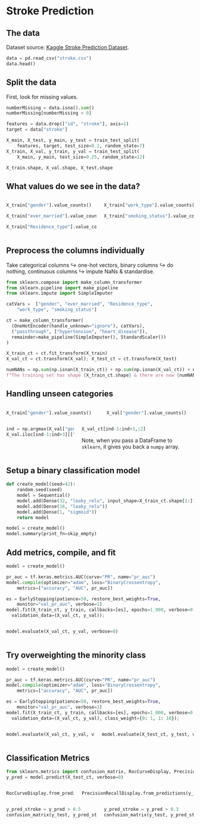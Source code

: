 # Stroke Prediction {background-image="unsw-yellow-shape.png" data-visibility="uncounted"}

## The data {.smaller}

Dataset source: [Kaggle Stroke Prediction Dataset](https://www.kaggle.com/datasets/fedesoriano/stroke-prediction-dataset).

```python
data = pd.read_csv("stroke.csv")
data.head()
```

## Split the data

First, look for missing values.
```python
numberMissing = data.isna().sum()
numberMissing[numberMissing > 0]
```

```python
features = data.drop(["id", "stroke"], axis=1)
target = data["stroke"]

X_main, X_test, y_main, y_test = train_test_split(
    features, target, test_size=0.2, random_state=7)
X_train, X_val, y_train, y_val = train_test_split(
    X_main, y_main, test_size=0.25, random_state=12)

X_train.shape, X_val.shape, X_test.shape
```

## What values do we see in the data?

::: columns
::: column
```python
X_train["gender"].value_counts()
```

```python
X_train["ever_married"].value_counts()
```

```python
X_train["Residence_type"].value_counts()
```
:::
::: column
```python
X_train["work_type"].value_counts()
```

```python
X_train["smoking_status"].value_counts()
```
:::
:::

## Preprocess the columns individually

::: {.smaller}
Take categorical columns $\hookrightarrow$ one-hot vectors,
binary columns $\hookrightarrow$ do nothing, continuous columns $\hookrightarrow$ impute NaNs & standardise.
:::

```python
from sklearn.compose import make_column_transformer
from sklearn.pipeline import make_pipeline
from sklearn.impute import SimpleImputer

catVars =  ["gender", "ever_married", "Residence_type",
    "work_type", "smoking_status"]

ct = make_column_transformer(
  (OneHotEncoder(handle_unknown="ignore"), catVars),
  ("passthrough", ["hypertension", "heart_disease"]),
  remainder=make_pipeline(SimpleImputer(), StandardScaler())
)

X_train_ct = ct.fit_transform(X_train)
X_val_ct = ct.transform(X_val); X_test_ct = ct.transform(X_test)

numNANs = np.sum(np.isnan(X_train_ct)) + np.sum(np.isnan(X_val_ct)) + np.sum(np.isnan(X_test_ct))
f"The training set has shape {X_train_ct.shape} & there are now {numNANs} NANs in the data."
```

## Handling unseen categories

::: columns
::: column
```python
X_train["gender"].value_counts()
```
:::
::: column
```python
X_val["gender"].value_counts()
```
:::
:::

::: columns
::: column
```python
ind = np.argmax(X_val["gender"] == "Other")
X_val.iloc[ind-1:ind+3][["gender"]]
```
:::
::: column
```python
X_val_ct[ind-1:ind+3,:2]
```

::: {.callout-note}
Note, when you pass a DataFrame to `sklearn`, it gives you back a `numpy` array.
:::
:::
:::

## Setup a binary classification model

```python
def create_model(seed=42):
    random.seed(seed)
    model = Sequential()
    model.add(Dense(32, "leaky_relu", input_shape=X_train_ct.shape[1:]))
    model.add(Dense(16, "leaky_relu"))
    model.add(Dense(1, "sigmoid"))
    return model
```

```python
model = create_model()
model.summary(print_fn=skip_empty)
```

## Add metrics, compile, and fit

```python
model = create_model()

pr_auc = tf.keras.metrics.AUC(curve="PR", name="pr_auc")
model.compile(optimizer="adam", loss="BinaryCrossentropy",
    metrics=["accuracy", "AUC", pr_auc])

es = EarlyStopping(patience=50, restore_best_weights=True,
    monitor="val_pr_auc", verbose=1)
model.fit(X_train_ct, y_train, callbacks=[es], epochs=1_000, verbose=0,
  validation_data=(X_val_ct, y_val));
```

::: columns
::: column
```python
model.evaluate(X_val_ct, y_val, verbose=0)
```
:::
::: column
:::
:::

## Try overweighting the minority class

```python
model = create_model()

pr_auc = tf.keras.metrics.AUC(curve="PR", name="pr_auc")
model.compile(optimizer="adam", loss="BinaryCrossentropy",
    metrics=["accuracy", "AUC", pr_auc])

es = EarlyStopping(patience=50, restore_best_weights=True,
    monitor="val_pr_auc", verbose=1)
model.fit(X_train_ct, y_train, callbacks=[es], epochs=1_000, verbose=0,
  validation_data=(X_val_ct, y_val), class_weight={0: 1, 1: 10});
```

::: columns
::: column
```python
model.evaluate(X_val_ct, y_val, verbose=0)
```
:::
::: column
::: fragment
```python
model.evaluate(X_test_ct, y_test, verbose=0)
```
:::
:::
:::

## Classification Metrics {.smaller}

```python
from sklearn.metrics import confusion_matrix, RocCurveDisplay, PrecisionRecallDisplay
y_pred = model.predict(X_test_ct, verbose=0)
```

::: columns
::: column
```python
RocCurveDisplay.from_predictions(y_test, y_pred, name="");
```
:::
::: column
```python
PrecisionRecallDisplay.from_predictions(y_test, y_pred, name=""); plt.legend(loc="upper right");
```
:::
:::

::: columns
::: column
```python
y_pred_stroke = y_pred > 0.5
confusion_matrix(y_test, y_pred_stroke)
```
:::
::: column
```python
y_pred_stroke = y_pred > 0.3
confusion_matrix(y_test, y_pred_stroke)
```
:::
:::

